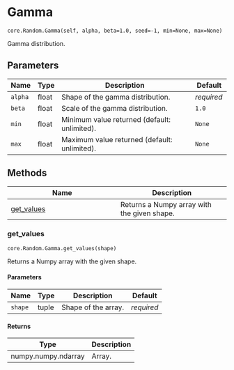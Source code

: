 # Gamma { #ANNarchy.core.Random.Gamma }

`core.Random.Gamma(self, alpha, beta=1.0, seed=-1, min=None, max=None)`

Gamma distribution.

## Parameters

| Name    | Type   | Description                                  | Default    |
|---------|--------|----------------------------------------------|------------|
| `alpha` | float  | Shape of the gamma distribution.             | _required_ |
| `beta`  | float  | Scale of the gamma distribution.             | `1.0`      |
| `min`   | float  | Minimum value returned (default: unlimited). | `None`     |
| `max`   | float  | Maximum value returned (default: unlimited). | `None`     |

## Methods

| Name | Description |
| --- | --- |
| [get_values](#ANNarchy.core.Random.Gamma.get_values) | Returns a Numpy array with the given shape. |

### get_values { #ANNarchy.core.Random.Gamma.get_values }

`core.Random.Gamma.get_values(shape)`

Returns a Numpy array with the given shape.

#### Parameters

| Name    | Type   | Description         | Default    |
|---------|--------|---------------------|------------|
| `shape` | tuple  | Shape of the array. | _required_ |

#### Returns

| Type                | Description   |
|---------------------|---------------|
| numpy.numpy.ndarray | Array.        |
